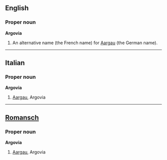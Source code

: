 ==English==
===Proper noun===
'''Argovia'''

#An alternative name (the French name) for [[Aargau]] (the German name).

----

==Italian==
===Proper noun===
'''Argovia'''

#[[Aargau]], Argovia

----
==[[Romansch]]==
===Proper noun===
'''Argovia'''

#[[Aargau]], Argovia